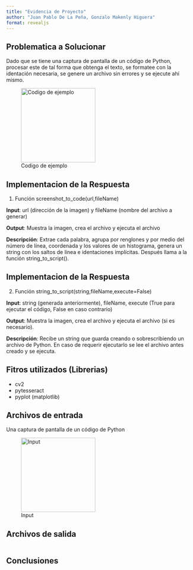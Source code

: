 ```yaml
---
title: "Evidencia de Proyecto"
author: "Juan Pablo De La Peña, Gonzalo Makenly Higuera"
format: revealjs
---
```


## Problematica a Solucionar

Dado que se tiene una captura de pantalla de un código de Python, procesar este de tal forma que obtenga el texto, se formatee con la identación necesaria, se genere un archivo sin errores y se ejecute ahí mismo.  

![Codigo de ejemplo](figures\codpy.png){width=200}

## Implementacion de la Respuesta

1. Función screenshot_to_code(url,fileName)

**Input**: url (dirección de la imagen) y fileName (nombre del archivo a generar)

**Output**: Muestra la imagen, crea el archivo y ejecuta el archivo

**Descripción**: Extrae cada palabra, agrupa por renglones y por medio del número de línea, coordenada y los valores de un histograma, genera un string con los saltos de línea e identaciones implícitas. Después llama a la función string_to_script().

## Implementacion de la Respuesta

2. Función string_to_script(string,fileName,execute=False) 

**Input**: string (generada anteriormente), fileName, execute (True para ejecutar el código, False en caso contrario)

**Output**: Muestra la imagen, crea el archivo y ejecuta el archivo (si es necesario).

**Descripción**: Recibe un string que guarda creando o sobrescribiendo un archivo de Python. En caso de requerir ejecutarlo se lee el archivo antes creado y se ejecuta. 

## Fitros utilizados (Librerias)

* cv2
* pytesseract
* pyplot (matplotlib)

## Archivos de entrada

Una captura de pantalla de un código de Python 

![Input](figures\codpy.png){width=200}

## Archivos de salida

```python

```

## Conclusiones

